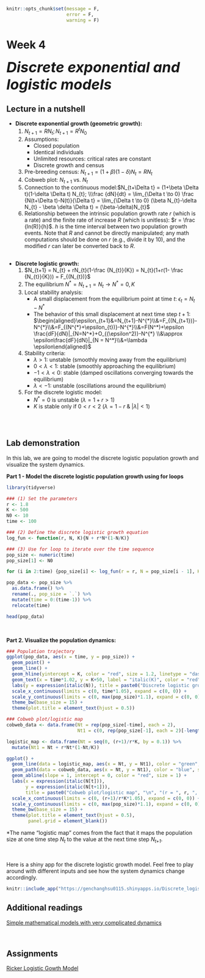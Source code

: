 ```r
knitr::opts_chunk$set(message = F, 
                      error = F, 
                      warning = F)

```

# Week 4 {-} 
<div style = "font-size: 28pt"> **_Discrete exponential and logistic models_**</div>

## Lecture in a nutshell {-}

* **Discrete exponential growth (geometric growth):**
    1. $N_{t+1} = RN_{t}; N_{t+1} = R^{t}N_{0}$
    2. Assumptions: 
        - Closed population
        - Identical individuals
        - Unlimited resources: critical rates are constant
        - Discrete growth and census
    3. Pre-breeding census: $N_{t+1} = (1 + \beta)(1-\delta) N_{t} = RN_{t}$
    4. Cobweb plot: $N_{t+1}$ vs. $N_{t}$
    5. Connection to the continuous model:$N_{t+\Delta t} = (1+\beta \Delta t)(1-\delta \Delta t) N_{t}; \\\frac {dN}{dt} = \lim_{\Delta t \to 0} \frac {N(t+\Delta t)-N(t)}{\Delta t} = \lim_{\Delta t \to 0} (\beta N_{t}-\delta N_{t} - \beta \delta \Delta t) = (\beta-\delta)N_{t}$
    6. Relationship between the intrinsic population growth rate _r_ (which is a rate) and the finite rate of increase _R_ (which is unitless): $r = \frac {ln(R)}{h}$. $h$ is the time interval between two population growth events. Note that _R_ and cannot be directly manipulated; any math computations should be done on _r_ (e.g., divide it by 10), and the modified _r_ can later be converted back to _R_.

<div style="height:1px ;"><br></div>

* **Discrete logistic growth:**
    1. $N_{t+1} = N_{t} + rN_{t}(1-\frac {N_{t}}{K}) = N_{t}(1+r(1- \frac {N_{t}}{K})) = F_{(N_{t})}$
    2. The equilibrium $N^* = N_{t+1} = N_{t} \to N^* = 0, K$
    3. Local stability analysis:
        - A small displacement from the equilibrium point at time $t$: $\epsilon_{t} = N_{t} - N^{*}$
        - The behavior of this small displacement at next time step $t+1$:   $\begin{aligned}\epsilon_{t+1}&=N_{t+1}-N^{*}\\&=F_{(N_{t+1})}-N^{*}\\&=F_{(N^{*}+\epsilon_{t})}-N^{*}\\&=F(N^*)+\epsilon \frac{dF}{dN}|_{N=N^*}+O_{(\epsilon^2)}-N^{*} \\&\approx \epsilon\frac{dF}{dN}|_{N = N^*}\\&=\lambda \epsilon\end{aligned}$
    4. Stability criteria:
        - $\lambda > 1$: unstable (smoothly moving away from the equilibrium)
        - $0 < \lambda < 1$: stable (smoothly approaching the equilibrium)
        - $-1 < \lambda < 0$: stable (damped oscillations converging towards the equilibrium)
        - $\lambda < -1$: unstable (oscillations around the equilibrium)
    5. For the discrete logistic model: 
        - $N^{*} = 0$ is unstable ($\lambda = 1+r > 1$)
        - $K$ is stable only if $0 < r < 2$ ($\lambda = 1-r ~\&~ |\lambda| < 1$)

<div style="height:1px ;"><br></div>

<br>

## Lab demonstration {-}

In this lab, we are going to model the discrete logistic population growth and visualize the system dynamics. 

**Part 1 - Model the discrete logistic population growth using for loops**

```r
library(tidyverse)

### (1) Set the parameters
r <- 1.8
K <- 500
N0 <- 10
time <- 100

### (2) Define the discrete logistic growth equation
log_fun <- function(r, N, K){N + r*N*(1-N/K)}  

### (3) Use for loop to iterate over the time sequence
pop_size <- numeric(time)
pop_size[1] <- N0

for (i in 2:time) {pop_size[i] <- log_fun(r = r, N = pop_size[i - 1], K = K)}

pop_data <- pop_size %>% 
  as.data.frame() %>% 
  rename(., pop_size = `.`) %>%
  mutate(time = 0:(time-1)) %>%
  relocate(time)

head(pop_data)
```

<br>

**Part 2. Visualize the population dynamics:**

```r
### Population trajectory
ggplot(pop_data, aes(x = time, y = pop_size)) + 
  geom_point() + 
  geom_line() +
  geom_hline(yintercept = K, color = "red", size = 1.2, linetype = "dashed") + 
  geom_text(x = time*1.02, y = K+50, label = "italic(K)", color = "red", size = 6.5, parse = T) +
  labs(y = expression(italic(N)), title = paste0("Discrete logistic growth", "\n", "(r = ", r, ", K = ", K, ", N0 = ", N0, ")")) + 
  scale_x_continuous(limits = c(0, time*1.05), expand = c(0, 0)) + 
  scale_y_continuous(limits = c(0, max(pop_size)*1.1), expand = c(0, 0)) + 
  theme_bw(base_size = 15) +
  theme(plot.title = element_text(hjust = 0.5))

### Cobweb plot/logistic map
cobweb_data <- data.frame(Nt = rep(pop_size[-time], each = 2), 
                          Nt1 = c(0, rep(pop_size[-1], each = 2)[-length(rep(pop_size[-1], each = 2))]))

logistic_map <- data.frame(Nt = seq(0, (r+1)/r*K, by = 0.1)) %>%
  mutate(Nt1 = Nt + r*Nt*(1-Nt/K))

ggplot() + 
  geom_line(data = logistic_map, aes(x = Nt, y = Nt1), color = "green", size = 1.2) + 
  geom_path(data = cobweb_data, aes(x = Nt, y = Nt1), color = "blue", size = 0.5) + 
  geom_abline(slope = 1, intercept = 0, color = "red", size = 1) + 
  labs(x = expression(italic(N[t])),
       y = expression(italic(N[t+1])), 
       title = paste0("Cobweb plot/logistic map", "\n", "(r = ", r, ", K = ", K, ", N0 = ", N0, ")")) + 
  scale_x_continuous(limits = c(0, (r+1)/r*K*1.05), expand = c(0, 0)) + 
  scale_y_continuous(limits = c(0, max(pop_size)*1.1), expand = c(0, 0)) + 
  theme_bw(base_size = 15) +
  theme(plot.title = element_text(hjust = 0.5),
        panel.grid = element_blank())

```
\*The name "logistic map" comes from the fact that it maps the population size at one time step *N~t~* to the value at the next time step *N~t+1~*.

<br>

<style>
iframe {border: 0;}
</style>

Here is a shiny app for the discrete logistic growth model. Feel free to play around with different inputs and see how the system dynamics change accordingly.

```r
knitr::include_app("https://genchanghsu0115.shinyapps.io/Discrete_logistic_mod_shinyapp/", height = "750px")
```

## Additional readings {-}

[Simple mathematical models with very complicated dynamics](./Additional readings/May_1976_Nature.pdf){target="_blank"}

<br>

## Assignments {-}

[Ricker Logistic Gowth Model](./Assignments/Week4_Discrete Logistic Growth.pdf){target="_blank"}

<!-- [Suggested Solutions](./Assignments/Week4_Discrete Logistic Growth_with_Solutions.pdf){target="_blank"} -->


